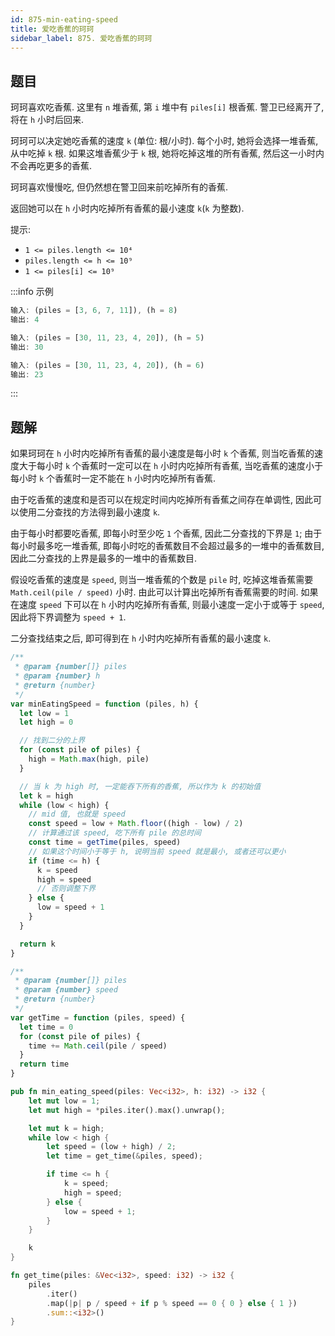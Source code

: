 ```yaml
---
id: 875-min-eating-speed
title: 爱吃香蕉的珂珂
sidebar_label: 875. 爱吃香蕉的珂珂
---
```


## 题目

珂珂喜欢吃香蕉. 这里有 `n` 堆香蕉, 第 `i` 堆中有 `piles[i]` 根香蕉. 警卫已经离开了, 将在 `h` 小时后回来.

珂珂可以决定她吃香蕉的速度 `k` (单位: 根/小时). 每个小时, 她将会选择一堆香蕉, 从中吃掉 `k` 根. 如果这堆香蕉少于 `k` 根, 她将吃掉这堆的所有香蕉, 然后这一小时内不会再吃更多的香蕉.

珂珂喜欢慢慢吃, 但仍然想在警卫回来前吃掉所有的香蕉.

返回她可以在 `h` 小时内吃掉所有香蕉的最小速度 `k`(`k` 为整数).

提示:

- `1 <= piles.length <= 10⁴`
- `piles.length <= h <= 10⁹`
- `1 <= piles[i] <= 10⁹`

:::info 示例

```ts
输入: (piles = [3, 6, 7, 11]), (h = 8)
输出: 4
```

```ts
输入: (piles = [30, 11, 23, 4, 20]), (h = 5)
输出: 30
```

```ts
输入: (piles = [30, 11, 23, 4, 20]), (h = 6)
输出: 23
```

:::

## 题解

如果珂珂在 `h` 小时内吃掉所有香蕉的最小速度是每小时 `k` 个香蕉, 则当吃香蕉的速度大于每小时 `k` 个香蕉时一定可以在 `h` 小时内吃掉所有香蕉, 当吃香蕉的速度小于每小时 `k` 个香蕉时一定不能在 `h` 小时内吃掉所有香蕉.

由于吃香蕉的速度和是否可以在规定时间内吃掉所有香蕉之间存在单调性, 因此可以使用二分查找的方法得到最小速度 `k`.

由于每小时都要吃香蕉, 即每小时至少吃 `1` 个香蕉, 因此二分查找的下界是 `1`; 由于每小时最多吃一堆香蕉, 即每小时吃的香蕉数目不会超过最多的一堆中的香蕉数目, 因此二分查找的上界是最多的一堆中的香蕉数目.

假设吃香蕉的速度是 `speed`, 则当一堆香蕉的个数是 `pile` 时, 吃掉这堆香蕉需要 `Math.ceil(pile / speed)` 小时. 由此可以计算出吃掉所有香蕉需要的时间. 如果在速度 `speed` 下可以在 `h` 小时内吃掉所有香蕉, 则最小速度一定小于或等于 `speed`, 因此将下界调整为 `speed + 1`.

二分查找结束之后, 即可得到在 `h` 小时内吃掉所有香蕉的最小速度 `k`.


<Tabs>
  <TabItem value="JavaScript" label="JavaScript" default>

```ts
/**
 * @param {number[]} piles
 * @param {number} h
 * @return {number}
 */
var minEatingSpeed = function (piles, h) {
  let low = 1
  let high = 0

  // 找到二分的上界
  for (const pile of piles) {
    high = Math.max(high, pile)
  }

  // 当 k 为 high 时, 一定能吞下所有的香蕉, 所以作为 k 的初始值
  let k = high
  while (low < high) {
    // mid 值, 也就是 speed
    const speed = low + Math.floor((high - low) / 2)
    // 计算通过该 speed, 吃下所有 pile 的总时间
    const time = getTime(piles, speed)
    // 如果这个时间小于等于 h, 说明当前 speed 就是最小, 或者还可以更小
    if (time <= h) {
      k = speed
      high = speed
      // 否则调整下界
    } else {
      low = speed + 1
    }
  }

  return k
}

/**
 * @param {number[]} piles
 * @param {number} speed
 * @return {number}
 */
var getTime = function (piles, speed) {
  let time = 0
  for (const pile of piles) {
    time += Math.ceil(pile / speed)
  }
  return time
}
```

</TabItem>
<TabItem value="Rust" label="Rust">

```rust
pub fn min_eating_speed(piles: Vec<i32>, h: i32) -> i32 {
    let mut low = 1;
    let mut high = *piles.iter().max().unwrap();

    let mut k = high;
    while low < high {
        let speed = (low + high) / 2;
        let time = get_time(&piles, speed);

        if time <= h {
            k = speed;
            high = speed;
        } else {
            low = speed + 1;
        }
    }

    k
}

fn get_time(piles: &Vec<i32>, speed: i32) -> i32 {
    piles
        .iter()
        .map(|p| p / speed + if p % speed == 0 { 0 } else { 1 })
        .sum::<i32>()
}
```

</TabItem>
</Tabs>
